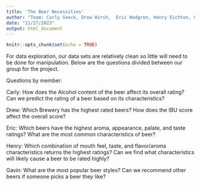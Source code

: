 ```yaml
---
title: 'The Beer Necessities'
author: "Team: Carly Seeck, Drew Hirsh,  Eric Hedgren, Henry Eichten, Gavin Fisher"
date: "11/27/2023"
output: html_document
---
```


```r
knitr::opts_chunk$set(echo = TRUE)
```

For data exploration, our data sets are relatively clean so little will need to be done for manipulation. Below are the questions divided between our group for the project.

Questions by member:

Carly:
How does the Alcohol content of the beer affect its overall rating?
Can we predict the rating of a beer based on its characteristics?

Drew:
Which Brewery has the highest rated beers?
How does the IBU score affect the overall score?

Eric:
Which beers have the highest aroma, appearance, palate, and taste ratings?
What are the most common characteristics of beer?

Henry:
Which combination of mouth feel, taste, and flavor/aroma characteristics returns the highest ratings?
Can we find what characteristics will likely cause a beer to be rated highly?

Gavin:
What are the most popular beer styles?
Can we recommend other beers if someone picks a beer they like?



